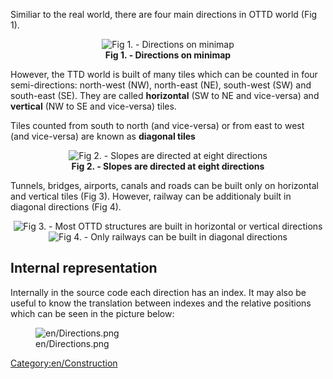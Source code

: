 [[Category:en/Construction]]

Similiar to the real world, there are four main directions in OTTD world (Fig 1).
<center>[[File:en/Directions on map.png|center|none|frame|'''Fig 1. - Directions on minimap''']]</center>

However, the TTD world is built of many tiles which can be counted in four semi-directions: north-west (NW), north-east (NE), south-west (SW) and south-east (SE). They are called '''horizontal''' (SW to NE and vice-versa) and '''vertical''' (NW to SE and vice-versa) tiles.

Tiles counted from south to north (and vice-versa) or from east to west (and vice-versa) are known as '''diagonal tiles'''

<center>[[File:en/Directions on hill.png|center|none|frame|'''Fig 2. - Slopes are directed at eight directions''']]</center>


Tunnels, bridges, airports, canals and roads can be built only on horizontal and vertical tiles (Fig 3). However, railway can be additionaly built in diagonal directions (Fig 4).
<center>[[File:en/Basic directions tracks.png|center|none|frame|'''Fig 3. - Most OTTD structures are built in horizontal or vertical directions''']]
[[File:en/Geo directions tracks.png|center|none|frame|'''Fig 4. - Only railways can be built in diagonal directions''']]</center>

==Internal representation==
Internally in the source code each direction has an index. It may also be useful to know the translation between indexes and the relative positions which can be seen in the picture below:

[[File:en/Directions.png]]